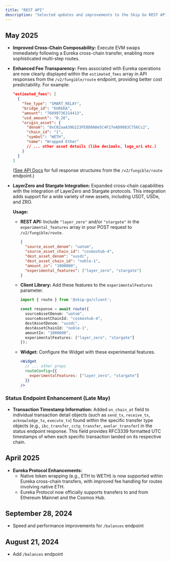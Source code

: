 ```yaml
---
title: "REST API"
description: "Selected updates and improvements to the Skip Go REST API."
---
```


## May 2025
- **Improved Cross-Chain Composability:** Execute EVM swaps immediately following a Eureka cross-chain transfer, enabling more sophisticated multi-step routes.
- **Enhanced Fee Transparency:** Fees associated with Eureka operations are now clearly displayed within the `estimated_fees` array in API responses from the `/v2/fungible/route` endpoint, providing better cost predictability. For example:
  ```json
  "estimated_fees": [
    {
      "fee_type": "SMART_RELAY",
      "bridge_id": "EUREKA",
      "amount": "76099736314413",
      "usd_amount": "0.20",
      "origin_asset": {
        "denom": "0xC02aaA39b223FE8D0A0e5C4F27eAD9083C756Cc2",
        "chain_id": "1",
        "symbol": "WETH",
        "name": "Wrapped Ether"
        // ... other asset details (like decimals, logo_uri etc.)
      }
    }
  ]
  ```
  ([See API Docs](../swagger.yml) for full response structures from the `/v2/fungible/route` endpoint.)
- **LayerZero and Stargate Integration:** Expanded cross-chain capabilities with the integration of LayerZero and Stargate protocols. This integration adds support for a wide variety of new assets, including USDT, USDe, and ZRO.
  
  **Usage:**
  - **REST API:** Include `"layer_zero"` and/or `"stargate"` in the `experimental_features` array in your POST request to `/v2/fungible/route`.
    ```json
    {
      "source_asset_denom": "uatom",
      "source_asset_chain_id": "cosmoshub-4",
      "dest_asset_denom": "uusdc",
      "dest_asset_chain_id": "noble-1",
      "amount_in": "1000000",
      "experimental_features": ["layer_zero", "stargate"]
    }
    ```
  
  - **Client Library:** Add these features to the `experimentalFeatures` parameter.
    ```typescript
    import { route } from '@skip-go/client';
    
    const response = await route({
      sourceAssetDenom: "uatom",
      sourceAssetChainId: "cosmoshub-4",
      destAssetDenom: "uusdc",
      destAssetChainId: "noble-1",
      amountIn: "1000000",
      experimentalFeatures: ["layer_zero", "stargate"]
    });
    ```
  
  - **Widget:** Configure the Widget with these experimental features.
    ```jsx
    <Widget
      // ... other props
      routeConfig={{
        experimentalFeatures: ["layer_zero", "stargate"]
      }}
    />
    ```

### Status Endpoint Enhancement (Late May)
- **Transaction Timestamp Information:** Added `on_chain_at` field to individual transaction detail objects (such as `send_tx`, `receive_tx`, `acknowledge_tx`, `execute_tx`) found within the specific transfer type objects (e.g., `ibc_transfer`, `cctp_transfer`, `axelar_transfer`) in the status endpoint response. This field provides RFC3339 formatted UTC timestamps of when each specific transaction landed on its respective chain.

## April 2025
- **Eureka Protocol Enhancements:**
    - Native token wrapping (e.g., ETH to WETH) is now supported within Eureka cross-chain transfers, with improved fee handling for routes involving native ETH.
    - Eureka Protocol now officially supports transfers to and from Ethereum Mainnet and the Cosmos Hub.


## September 28, 2024
- Speed and performance improvements for `/balances` endpoint

## August 21, 2024
- Add `/balances` endpoint
